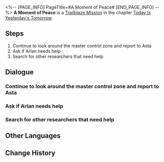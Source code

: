 <%-- [PAGE_INFO]
PageTitle=#A Moment of Peace#
[END_PAGE_INFO] --%>
{{Stub|Dialogue, characters, and location(s)}}
{{Mission Infobox
|id            = 1000302
|title         = 
|image         = Mission A Moment of Peace.png
|type          = Trailblaze
|event_name    = 
|chapter       = Today Is Yesterday's Tomorrow
|requirements  = [[Trailblaze Mission]] ''[[A Moment of Peace]]'' completed
|summary       = <!--official mission summary from Fate's Atlas-->
|characters    = <!--characters that appear in this mission-->
|startLocation = <!--location as it intially appears on the mission screen-->
|world         = <!--i.e. Penacony-->
|area          = <!--i.e. A Child's Dream-->
|prev          = 
|next          = Lingering Shadows
|exp           = 600
|credits       = 2000
|stellarJade   = 
|other         = {{Card List||delim=;}}
}}
'''A Moment of Peace''' is a [[Trailblaze Mission]] in the chapter [[Today Is Yesterday's Tomorrow]].

==Steps==
# Continue to look around the master control zone and report to Asta
# Ask if Arlan needs help
# Search for other researchers that need help

<!--
==Gameplay Notes==

--><!--
==Trial Character==

-->
==Dialogue==
{{Stub Dialogue}}
===Continue to look around the master control zone and report to Asta===
{{Mission Description|type=trailblaze|location=<!--to be added-->|The space station's external crisis seems to be under control. If there are places you haven't been to yet, now's the chance to go and take a look.<br />Once everything has been taken care of, go and report to Asta.}}
{{Dialogue Start}}
:{{tx}}
{{Dialogue End}}

===Ask if Arlan needs help===
{{Mission Description|type=trailblaze|location=<!--to be added-->|update|The space station's external crisis seems to be under control but the researchers remain uneasy.<br />Not sure how Arlan is doing. Let's go check on him.}}
{{Dialogue Start}}
:{{tx}}
{{Dialogue End}}

===Search for other researchers that need help===
{{Mission Description|type=trailblaze|location=<!--to be added-->|update|The space station's external crisis seems to be under control but the researchers remain uneasy.<br />Many of them were alone when they came here. What do they care about the most now? The space station? Their colleagues? Or is it the research itself?<br />It's obvious that everyone's answer is different.}}
{{Dialogue Start}}
:{{tx}}
{{Dialogue End}}

==Other Languages==
{{Other Languages
|en   = A Moment of Peace
|zhs  = 宇宙安宁片刻
|zht  = 宇宙安寧片刻
|ja   = 宇宙の安らぎのひと時
|ko   = 찰나의 우주 평화
|es   = Momento de sosiego
|fr   = Un moment de paix
|ru   = Момент вселенского спокойствия
|th   = ช่วงเวลาอันเงียบสงบของจักรวาล
|vi   = Khoảnh Khắc Yên Bình Của Vũ Trụ
|de   = Moment des Friedens
|id   = Momen Kedamaian Galaksi
|pt   = Um Momento de Paz
}}

==Change History==
{{Change History|1.0}}
